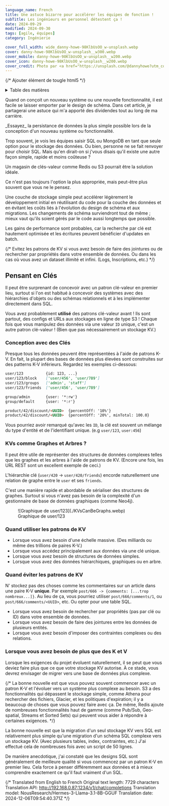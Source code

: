 ```yaml
---
language_name: French
title: Une astuce bizarre pour accélérer les équipes de fonction !
subTitle: Les ingénieurs en personnel détestent ça !
date: 2024-09-29
modified: 2024-09-30
tags: [agile, équipes]
category: Ingénierie

cover_full_width: wide_danny-howe-98KlbUsOO_w-unsplash.webp
cover: danny-howe-98KlbUsOO_w-unsplash__w300.webp
cover_mobile: danny-howe-98KlbUsOO_w-unsplash__w200.webp
cover_icon: danny-howe-98KlbUsOO_w-unsplash__w200.webp
cover_credit: Photo par <a href="https://unsplash.com/@dannyhowe?utm_content=creditCopyText&utm_medium=referral&utm_source=unsplash">Danny Howe</a> sur <a href="https://unsplash.com/photos/red-and-white-neon-light-signage-98KlbUsOO_w?utm_content=creditCopyText&utm_medium=referral&utm_source=unsplash">Unsplash</a>
---
```


{/* Ajouter élément de tougle html5 */}

<details>
<summary>Table des matières</summary>

- [Penser en Clés](#penser-en-clés)
  - [Conception avec des Clés](#conception-avec-des-clés)
  - [KVs comme Graphes et Arbres ?](#kvs-comme-graphes-et-arbres)
  - [Quand utiliser les patrons de KV](#quand-utiliser-les-patrons-de-kv)
  - [Quand éviter les patrons de KV](#quand-eviter-les-patrons-de-kv)
  - [Lorsque vous avez besoin de plus que des K et V](#lorsque-vous-avez-besoin-de-plus-que-des-k-et-v)
- [Étapes suivantes](#étapes-suivantes)
  - [Service Factuel - Projet de référence](#service-factuel---projet-de-référence)
- [Conclusion](#conclusion)
  - [Lecture supplémentaire](#lecture-supplémentaire)

</details>

Quand on conçoit un nouveau système ou une nouvelle fonctionnalité, il est facile se laisser emporter par le design de schéma. Dans cet article, je partagerai une astuce qui m'a apporté des dividendes tout au long de ma carrière.

<section class="breakout">
  _Essayez_ la persistance de données la plus simple possible lors de la conception d'un nouveau système ou fonctionnalité.
</section>

Trop souvent, je vois les équipes saisir SQL ou MongoDB en tant que seule option pour le stockage des données. Ou bien, personne ne se fait renvoyer pour choisir SQL. Mais qu'en dirait-on si j'vous disais qu'il existe une autre façon simple, rapide et moins coûteuse ?

Un magasin de clés-valeur comme Redis ou S3 pourrait être la solution idéale.

Ce n'est pas toujours l'option la plus appropriée, mais peut-être plus souvent que vous ne le pensez.

Une couche de stockage simple peut accélérer légèrement le développement initial en réutilisant du code pour la couche des données et en évitant les coûts liés à l'évolution du design de schéma et aux migrations. Les changements de schéma surviendront tout de même ; mieux vaut qu'ils soient gérés par le code aussi longtemps que possible. 

Les gains de performance sont probables, car la recherche par clé est hautement optimisée et les écritures peuvent bénéficier d'updates en batch.

{/* Evitez les patrons de KV si vous avez besoin de faire des jointures ou de rechercher par propriétés dans votre ensemble de données. Ou dans les cas où vous avez un dataset illimité et infini. (Logs, Inscriptions, etc.) */}

## Pensant en Clés

Il peut être surprenant de concevoir avec un patron clé-valeur en premier lieu, surtout si l'on est habitué à concevoir des systèmes avec des hiérarchies d'objets ou des schémas relationnels et à les implémenter directement dans SQL.

Vous avez probablement **utilisé** des patrons clé-valeur avant ! Ils sont partout, des configs et URLs aux stockages en ligne de type S3 ! Chaque fois que vous manipulez des données via une valeur `ID` unique, c'est un autre patron clé-valeur ! (Bien que pas nécessairement un stockage KV.)

### Conception avec des Clés

Presque tous les données peuvent être représentées à l'aide de patrons K-V. En fait, la plupart des bases de données plus élevées sont construites sur des patterns K-V inférieurs. Regardez les exemples ci-dessous:

```markdown
user/123          {id: 123, ...}
user/123/block    ['user/456', 'user/789']
user/123/groups   ['admin', 'staff']
user/123/friends  ['user/456', 'user/789']

group/admin       {user: '*:rw'}
group/default     {user: '*:r'}

product/42/discount/<UUID>	{percentOff: '10%'}
product/42/discount/<UUID>	{percentOff: '20%', minTotal: 100.0}
```

Vous pourriez avoir remarqué qu'avec les `ID`, la clé est souvent un mélange du type d'entité et de l'identifiant unique. (e.g `user/123`, `user:456`)

### KVs comme Graphes et Arbres ?

Il peut être utile de représenter des structures de données complexes telles que les graphes et les arbres à l'aide de patrons de KV. (Encore une fois, les URL REST sont un excellent exemple de ceci.)

L'hiérarchie clé (`user/420` -> `user/420/friends`) encorde naturellement une relation de graphe entre le `user` et ses `friends`.

C'est une manière rapide et abordable de sérialiser des structures de graphes. Surtout si vous n'avez pas besoin de la complexité d'un gestionnaire de base de données graphiques (comme Neo4j).

<figure>
![Graphique de user/123](./KVsCanBeGraphs.webp)
<figcaption>Graphique de user/123</figcaption>
</figure>

### Quand utiliser les patrons de KV

- Lorsque vous avez besoin d'une échelle massive. (Des milliards ou même des trillions de paires K-V.)
- Lorsque vous accédez principalement aux données via une clé unique.
- Lorsque vous avez besoin de structures de données simples.
- Lorsque vous avez des données hiérarchiques, graphiques ou en arbre.

### Quand éviter les patrons de KV

N' stockez pas des choses comme les commentaires sur un article dans une paire K-V **unique**. Par exemple `post/666 -> {comments: [...trop nombreux...]}`. Au lieu de ça, vous pourriez utiliser `post/666/comments/1`, ou `post/666/comments/<UUID>`, etc. Ou opter pour une table SQL.

- Lorsque vous avez besoin de rechercher par propriétés (pas par clé ou ID) dans votre ensemble de données.
- Lorsque vous avez besoin de faire des jointures entre les données de plusieurs entités.
- Lorsque vous avez besoin d'imposer des contraintes complexes ou des relations.

### Lorsque vous avez besoin de plus que des K et V

Lorsque les exigences du projet évoluent naturellement, il se peut que vous deviez faire plus que ce que votre stockage KV autorise. À ce stade, vous devrez envisager de migrer vers une base de données plus complexe.

{/* La bonne nouvelle est que vous pouvez souvent commencer avec un patron K-V et l'évoluer vers un système plus complexe au besoin. S3 a des fonctionnalités qui dépassent le stockage simple, comme Athena pour rechercher des fichiers, Glacier, et les politiques d'expiration; il y a beaucoup de choses que vous pouvez faire avec ça. De même, Redis ajoute de nombreuses fonctionnalités haut de gamme (comme Pub/Sub, Geo-spatial, Streams et Sorted Sets) qui peuvent vous aider à répondre à certaines exigences. */}

La bonne nouvelle est que la migration d'un seul stockage KV vers SQL est relativement plus simple qu'une migration d'un schéma SQL complexe vers un stockage KV. (Avec plusieurs tables, index, contraintes, etc.) J'ai effectué cela de nombreuses fois avec un script de 50 lignes.

De manière anecdotique, j'ai constaté que les designs SQL sont généralement de meilleure qualité si vous commencez par un patron K-V en premier lieu. Cela force à penser différemment aux données et à mieux comprendre exactement ce qu'il faut vraiment d'un SQL.


{/* Translated from English to French
Original text length: 7729 characters
Translation API: http://192.168.0.87:1234/v1/chat/completions
Translation model: NousResearch/Hermes-3-Llama-3.1-8B-GGUF
Translation date: 2024-12-06T09:54:40.371Z */}



